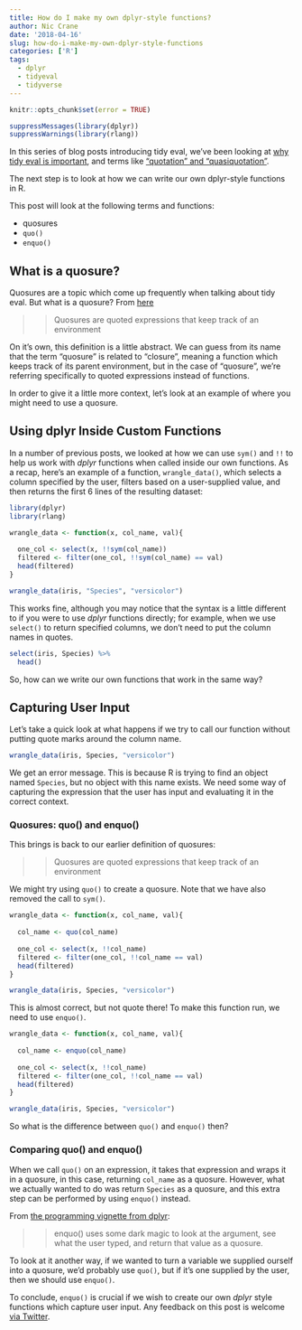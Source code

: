 ```yaml
---
title: How do I make my own dplyr-style functions?
author: Nic Crane
date: '2018-04-16'
slug: how-do-i-make-my-own-dplyr-style-functions
categories: ['R']
tags:
  - dplyr
  - tidyeval
  - tidyverse
---
```


```r
knitr::opts_chunk$set(error = TRUE)

suppressMessages(library(dplyr))
suppressWarnings(library(rlang))
```

In this series of blog posts introducing tidy eval, we've been looking at [why tidy eval is important](https://thisisnic.github.io/2018/03/29/what-is-tidy-eval-and-why-should-i-care/), and terms like ["quotation" and "quasiquotation"](https://thisisnic.github.io/2018/03/31/what-the-heck-is-quasiquotation/).

The next step is to look at how we can write our own dplyr-style functions in R.

This post will look at the following terms and functions:

* quosures
* `quo()`
* `enquo()`


## What is a quosure?

Quosures are a topic which come up frequently when talking about tidy eval.  But what is a quosure?  From [here](https://www.rdocumentation.org/packages/rlang/versions/0.1.6/topics/quosure)

>> Quosures are quoted expressions that keep track of an environment

On it's own, this definition is a little abstract.  We can guess from its name that the term "quosure" is related to "closure", meaning a function which keeps track of its parent environment, but in the case of "quosure", we're referring specifically to quoted expressions instead of functions.

In order to give it a little more context, let's look at an example of where you might need to use a quosure.

## Using dplyr Inside Custom Functions

In a number of previous posts, we looked at how we can use `sym()` and `!!` to help us work with *dplyr* functions when called inside our own functions.  As a recap, here's an example of a function, `wrangle_data()`, which selects a column specified by the user, filters based on a user-supplied value, and then returns the first 6 lines of the resulting dataset:

```r
library(dplyr)
library(rlang)

wrangle_data <- function(x, col_name, val){
  
  one_col <- select(x, !!sym(col_name))
  filtered <- filter(one_col, !!sym(col_name) == val)
  head(filtered)
}

wrangle_data(iris, "Species", "versicolor")
```

This works fine, although you may notice that the syntax is a little different to if you were to use *dplyr* functions directly; for example, when we use `select()` to return specified columns, we don't need to put the column names in quotes.

```r
select(iris, Species) %>%
  head()
```

So, how can we write our own functions that work in the same way?

## Capturing User Input

Let's take a quick look at what happens if we try to call our function without putting quote marks around the column name.

```r
wrangle_data(iris, Species, "versicolor")
```

We get an error message.  This is because R is trying to find an object named `Species`, but no object with this name exists.  We need some way of capturing the expression that the user has input and evaluating it in the correct context.

### Quosures: quo() and enquo()

This brings is back to our earlier definition of quosures:

>> Quosures are quoted expressions that keep track of an environment

We might try using `quo()` to create a quosure.  Note that we have also removed the call to `sym()`.

```r
wrangle_data <- function(x, col_name, val){
  
  col_name <- quo(col_name)
  
  one_col <- select(x, !!col_name)
  filtered <- filter(one_col, !!col_name == val)
  head(filtered)
}

wrangle_data(iris, Species, "versicolor")

```

This is almost correct, but not quote there!  To make this function run, we need to use `enquo()`.

```r
wrangle_data <- function(x, col_name, val){
  
  col_name <- enquo(col_name)
  
  one_col <- select(x, !!col_name)
  filtered <- filter(one_col, !!col_name == val)
  head(filtered)
}

wrangle_data(iris, Species, "versicolor")

```

So what is the difference between `quo()` and `enquo()` then?

### Comparing quo() and enquo()

When we call `quo()` on an expression, it takes that expression and wraps it in a quosure, in this case, returning `col_name` as a quosure.  However, what we actually wanted to do was return `Species` as a quosure, and this extra step can be performed by using `enquo()` instead.

From [the programming vignette from dplyr](https://dplyr.tidyverse.org/articles/programming.html):

>> enquo() uses some dark magic to look at the argument, see what the user typed, and return that value as a quosure. 

To look at it another way, if we wanted to turn a variable we supplied ourself into a quosure, we'd probably use `quo()`, but if it's one supplied by the user, then we should use `enquo()`.

To conclude, `enquo()` is crucial if we wish to create our own *dplyr* style functions which capture user input.  Any feedback on this post is welcome [via Twitter](https://twitter.com/nic_crane/status/985767823157923842).